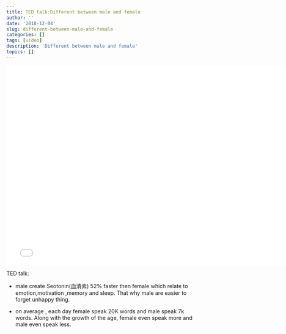 ```yaml
---
title: TED talk:Different between male and female
author: ''
date: '2018-12-04'
slug: different-between-male-and-female
categories: []
tags: [video]
description: 'Different between male and female'
topics: []
---
```



<iframe width="760" height="520"
src="//player.bilibili.com/player.html?aid=4445834&cid=7203752&page=1" scrolling="no" border="0" frameborder="no" framespacing="0" allowfullscreen="true"> </iframe>


TED talk:

- male create Seotonin(血清素) 52% faster then female which relate to emotion,motivation  ,memory and sleep. That why male are easier to forget unhappy thing.

- on average , each day female speak 20K words and male speak 7k words. Along with the growth of the age, female even speak more and male even speak less.









